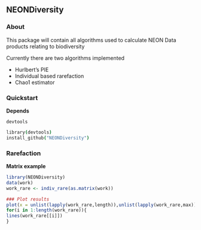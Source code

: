 ## NEONDiversity

### About

This package will contain all algorithms used to calculate NEON Data products relating to biodiversity

Currently there are two algorithms implemented

* Hurlbert's PIE
* Individual based rarefaction
* Chao1 estimator

### Quickstart

__Depends__

`devtools`

```coffee
library(devtools)
install_github("NEONDiversity")
```

### Rarefaction


__Matrix example__
```r
library(NEONDiversity)
data(work)
work_rare <- indiv_rare(as.matrix(work))

### Plot results
plot(x = unlist(lapply(work_rare,length)),unlist(lapply(work_rare,max)),ylim=c(0,max(unlist(work_rare))),xlim=c(0,max(unlist(lapply(work_rare,length)))), ylab = "Species", xlab ="Individuals")
for(i in 1:length(work_rare)){
lines(work_rare[[i]])
}

```

